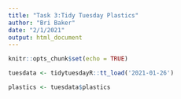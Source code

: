 ```yaml
---
title: "Task 3:Tidy Tuesday Plastics"
author: "Bri Baker"
date: "2/1/2021"
output: html_document
---
```


```r
knitr::opts_chunk$set(echo = TRUE)


```


```r
tuesdata <- tidytuesdayR::tt_load('2021-01-26')

plastics <- tuesdata$plastics

```

